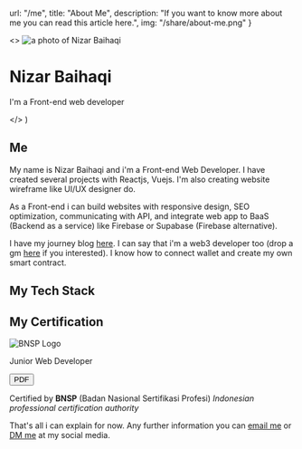 
  url: "/me",
  title: "About Me",
  description: "If you want to know more about me you can read this article here.",
  img: "/share/about-me.png"
}

  <>
    <Image src={Ijay} alt='a photo of Nizar Baihaqi' width={150} height={150} />
    <h1 className='mt-6'>Nizar Baihaqi</h1>
    <p>I'm a Front-end web developer</p>
  </> 
)

## Me

My name is Nizar Baihaqi and i'm a Front-end Web Developer. I have created several projects with Reactjs, Vuejs. I'm also creating website wireframe like UI/UX designer do.

As a Front-end i can build websites with responsive design, SEO optimization, communicating with API, and integrate web app to BaaS (Backend as a service) like Firebase or Supabase (Firebase alternative).

I have my journey blog [here](https://blog.nizarbaihaqi.com). I can say that i'm a web3 developer too (drop a gm [here](https://nqrz-wave-portal.herokuapp.com) if you interested). I know how to connect wallet and create my own smart contract. 

## My Tech Stack

<TechStack />

## My Certification

<div className='flex items-center gap-10 my-3'>
  <Image src={LogoBnsp} alt="BNSP Logo" height={150} width={150} />
  <div className='w-full flex justify-between items-center'>
    <p className='font-bold'>Junior Web Developer</p>
    <a className='hover:no-underline' href="http://localhost:3000/file/cert.pdf" target="_blank" rel="noopener noreferrer">
      <Button>
        PDF
      </Button>
    </a>
  </div>
</div>

Certified by **BNSP** (Badan Nasional Sertifikasi Profesi) *Indonesian professional certification authority*

That's all i can explain for now. Any further information you can [email me](mailto:nizarbaihaq@gmail.com) or [DM me](https://linkedin.com/in/nizar-baihaqi) at my social media.
